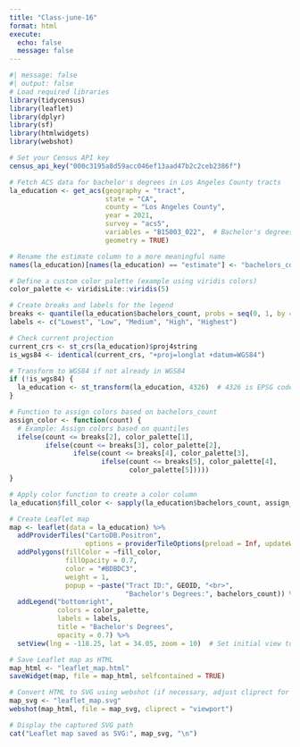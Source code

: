 ```yaml
---
title: "Class-june-16"
format: html
execute:
  echo: false
  message: false
---
```


```r
#| message: false
#| output: false
# Load required libraries
library(tidycensus)
library(leaflet)
library(dplyr)
library(sf)
library(htmlwidgets)
library(webshot)

# Set your Census API key
census_api_key("000c3195a8d59acc046ef13aad47b2c2ceb2386f")

# Fetch ACS data for bachelor's degrees in Los Angeles County tracts
la_education <- get_acs(geography = "tract", 
                        state = "CA",
                        county = "Los Angeles County",
                        year = 2021, 
                        survey = "acs5",
                        variables = "B15003_022",  # Bachelor's degrees
                        geometry = TRUE)

# Rename the estimate column to a more meaningful name
names(la_education)[names(la_education) == "estimate"] <- "bachelors_count"

# Define a custom color palette (example using viridis colors)
color_palette <- viridisLite::viridis(5)

# Create breaks and labels for the legend
breaks <- quantile(la_education$bachelors_count, probs = seq(0, 1, by = 0.2), na.rm = TRUE)
labels <- c("Lowest", "Low", "Medium", "High", "Highest")

# Check current projection
current_crs <- st_crs(la_education)$proj4string
is_wgs84 <- identical(current_crs, "+proj=longlat +datum=WGS84")

# Transform to WGS84 if not already in WGS84
if (!is_wgs84) {
  la_education <- st_transform(la_education, 4326)  # 4326 is EPSG code for WGS84
}

# Function to assign colors based on bachelors_count
assign_color <- function(count) {
  # Example: Assign colors based on quantiles
  ifelse(count <= breaks[2], color_palette[1],
         ifelse(count <= breaks[3], color_palette[2],
                ifelse(count <= breaks[4], color_palette[3],
                       ifelse(count <= breaks[5], color_palette[4],
                              color_palette[5]))))
}

# Apply color function to create a color column
la_education$fill_color <- sapply(la_education$bachelors_count, assign_color)

# Create Leaflet map
map <- leaflet(data = la_education) %>%
  addProviderTiles("CartoDB.Positron", 
                   options = providerTileOptions(preload = Inf, updateWhenIdle = TRUE)) %>%
  addPolygons(fillColor = ~fill_color,
              fillOpacity = 0.7,
              color = "#BDBDC3",
              weight = 1,
              popup = ~paste("Tract ID:", GEOID, "<br>",
                             "Bachelor's Degrees:", bachelors_count)) %>%
  addLegend("bottomright",
            colors = color_palette,
            labels = labels,
            title = "Bachelor's Degrees",
            opacity = 0.7) %>%
  setView(lng = -118.25, lat = 34.05, zoom = 10)  # Set initial view to Los Angeles

# Save Leaflet map as HTML
map_html <- "leaflet_map.html"
saveWidget(map, file = map_html, selfcontained = TRUE)

# Convert HTML to SVG using webshot (if necessary, adjust cliprect for your map size)
map_svg <- "leaflet_map.svg"
webshot(map_html, file = map_svg, cliprect = "viewport")

# Display the captured SVG path
cat("Leaflet map saved as SVG:", map_svg, "\n")

```
```r

```

